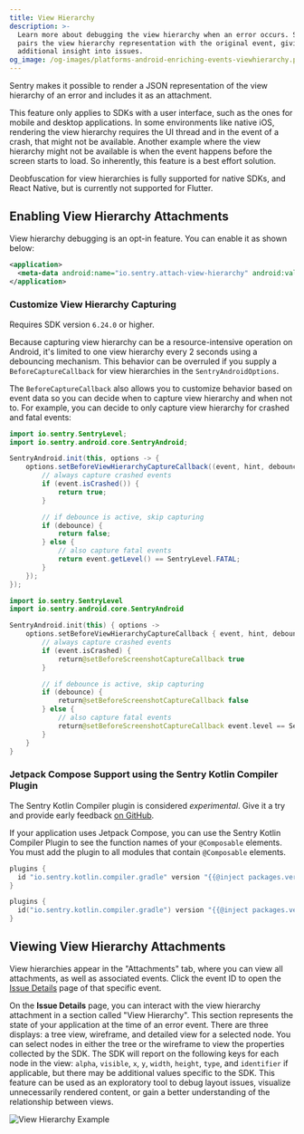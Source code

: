 ```yaml
---
title: View Hierarchy
description: >-
  Learn more about debugging the view hierarchy when an error occurs. Sentry
  pairs the view hierarchy representation with the original event, giving you
  additional insight into issues.
og_image: /og-images/platforms-android-enriching-events-viewhierarchy.png
---
```


Sentry makes it possible to render a JSON representation of the view hierarchy of an error and includes it as an <PlatformLink to="/enriching-events/attachments/">attachment</PlatformLink>.

This feature only applies to SDKs with a user interface, such as the ones for mobile and desktop applications. In some environments like native iOS, rendering the view hierarchy requires the UI thread and in the event of a crash, that might not be available. Another example where the view hierarchy might not be available is when the event happens before the screen starts to load. So inherently, this feature is a best effort solution.

<Alert>

Deobfuscation for view hierarchies is fully supported for native SDKs, and React Native, but is currently not supported for Flutter.

</Alert>

## Enabling View Hierarchy Attachments

View hierarchy debugging is an opt-in feature. You can enable it as shown below:

```xml {filename:AndroidManifest.xml}
<application>
  <meta-data android:name="io.sentry.attach-view-hierarchy" android:value="true" />
</application>
```

### Customize View Hierarchy Capturing

<Alert>

Requires SDK version `6.24.0` or higher.

</Alert>

Because capturing view hierarchy can be a resource-intensive operation on Android, it's limited to one view hierarchy every 2 seconds using a debouncing mechanism. This behavior can be overruled if you supply a `BeforeCaptureCallback` for view hierarchies in the `SentryAndroidOptions`.

The `BeforeCaptureCallback` also allows you to customize behavior based on event data so you can decide when to capture view hierarchy and when not to. For example, you can decide to only capture view hierarchy for crashed and fatal events:

```java
import io.sentry.SentryLevel;
import io.sentry.android.core.SentryAndroid;

SentryAndroid.init(this, options -> {
    options.setBeforeViewHierarchyCaptureCallback((event, hint, debounce) -> {
        // always capture crashed events
        if (event.isCrashed()) {
            return true;
        }

        // if debounce is active, skip capturing
        if (debounce) {
            return false;
        } else {
            // also capture fatal events
            return event.getLevel() == SentryLevel.FATAL;
        }
    });
});
```

```kotlin
import io.sentry.SentryLevel
import io.sentry.android.core.SentryAndroid

SentryAndroid.init(this) { options ->
    options.setBeforeViewHierarchyCaptureCallback { event, hint, debounce ->
        // always capture crashed events
        if (event.isCrashed) {
            return@setBeforeScreenshotCaptureCallback true
        }

        // if debounce is active, skip capturing
        if (debounce) {
            return@setBeforeScreenshotCaptureCallback false
        } else {
            // also capture fatal events
            return@setBeforeScreenshotCaptureCallback event.level == SentryLevel.FATAL
        }
    }
}
```

### Jetpack Compose Support using the Sentry Kotlin Compiler Plugin

<Alert>

The Sentry Kotlin Compiler plugin is considered _experimental_. Give it a try and provide early feedback [on GitHub](https://github.com/getsentry/sentry-android-gradle-plugin).

</Alert>

If your application uses Jetpack Compose, you can use the <PlatformLink to="/enhance-errors/kotlin-compiler-plugin/">Sentry Kotlin Compiler Plugin</PlatformLink> to see the function names of your `@Composable` elements. You must add the plugin to all modules that contain `@Composable` elements.

```groovy {filename:app/build.gradle}
plugins {
  id "io.sentry.kotlin.compiler.gradle" version "{{@inject packages.version('sentry.kotlin.compiler-plugin', '3.7.0') }}"
}
```

```kotlin {filename:app/build.gradle.kts}
plugins {
  id("io.sentry.kotlin.compiler.gradle") version "{{@inject packages.version('sentry.kotlin.compiler-plugin', '3.7.0') }}"
}
```

## Viewing View Hierarchy Attachments

View hierarchies appear in the "Attachments" tab, where you can view all attachments, as well as associated events. Click the event ID to open the [Issue Details](/product/issues/issue-details) page of that specific event.

<Include name="common-imgs/viewhierarchy-list-example" />

On the **Issue Details** page, you can interact with the view hierarchy attachment in a section called "View Hierarchy". This section represents the state of your application at the time of an error event. There are three displays: a tree view, wireframe, and detailed view for a selected node. You can select nodes in either the tree or the wireframe to view the properties collected by the SDK. The SDK will report on the following keys for each node in the view: `alpha`, `visible`, `x`, `y`, `width`, `height`, `type`, and `identifier` if applicable, but there may be additional values specific to the SDK. This feature can be used as an exploratory tool to debug layout issues, visualize unnecessarily rendered content, or gain a better understanding of the relationship between views.

![View Hierarchy Example](./img/viewhierarchy-example-android.png)
